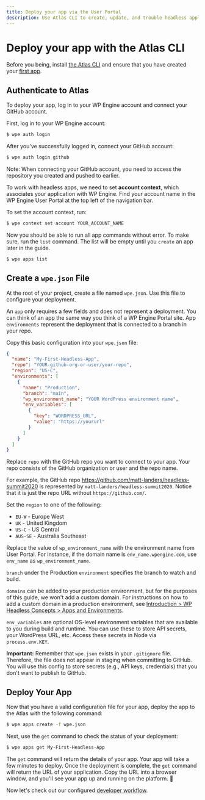 ```yaml
---
title: Deploy your app via the User Portal
description: Use Atlas CLI to create, update, and trouble headless applications.
---
```


# Deploy your app with the Atlas CLI

Before you being, install [the Atlas CLI](../introduction/#install-the-atlas-cli) and ensure that you have created your [first app](./create-app).

## Authenticate to Atlas

To deploy your app, log in to your WP Engine account and connect your GitHub account.

First, log in to your WP Engine account:

```bash
$ wpe auth login
```

After you've successfully logged in, connect your GitHub account:

```bash
$ wpe auth login github
```

Note: When connecting your GitHub account, you need to access the repository you created and pushed to earlier.

To work with headless apps, we need to set **account context**, which associates your application with WP Engine. Find your account name in the WP Engine User Portal at the top left of the navigation bar.

To set the account context, run:

```bash
$ wpe context set account YOUR_ACCOUNT_NAME
```

Now you should be able to run all app commands without error. To make sure, run the `list` command. The list will be empty until you `create` an app later in the guide.

```bash
$ wpe apps list
```

## Create a `wpe.json` File

At the root of your project, create a file named `wpe.json`. Use this file to configure your deployment.

An `app` only requires a few fields and does not represent a deployment. You can think of an app the same way you think of a WP Engine Portal site. App `environments` represent the deployment that is connected to a branch in your repo.

Copy this basic configuration into your `wpe.json` file:

```json
{
  "name": "My-First-Headless-App",
  "repo": "YOUR-github-org-or-user/your-repo",
  "region": "US-C",
  "environments": [
    {
      "name": "Production",
      "branch": "main",
      "wp_environment_name": "YOUR WordPress environment name",
      "env_variables": [
        {
          "key": "WORDPRESS_URL",
          "value": "https://yoururl"
        }
      ]
    }
  ]
}
```

Replace `repo` with the GitHub repo you want to connect to your app. Your repo consists of the GitHub organization or user and the repo name.

For example, the GitHub repo https://github.com/matt-landers/headless-summit2020 is represented by `matt-landers/headless-summit2020`. Notice that it is just the repo URL without `https://github.com/`.

Set the `region` to one of the following:

- `EU-W` - Europe West
- `UK` - United Kingdom
- `US-C` - US Central
- `AUS-SE` - Australia Southeast

Replace the value of `wp_environment_name` with the environment name from User Portal. For instance, if the domain name is `env_name.wpengine.com`, use `env_name` as `wp_environment_name`.

`branch` under the Production `environment` specifies the branch to watch and build.

`domains` can be added to your production environment, but for the purposes of this guide, we won't add a custom domain. For instructions on how to add a custom domain in a production environment, see [Introduction > WP Headless Concepts > Apps and Environments](../introduction#apps-and-environments).

`env_variables` are optional OS-level environment variables that are available to you during build and runtime. You can use these to store API secrets, your WordPress URL, etc. Access these secrets in Node via `process.env.KEY`.

**Important:** Remember that `wpe.json` exists in your `.gitignore` file. Therefore, the file does not appear in staging when committing to GitHub. You will use this config to store secrets (e.g., API keys, credentials) that you don't want to publish to GitHub.

## Deploy Your App

Now that you have a valid configuration file for your app, deploy the app to the Atlas with the following command:

```bash
$ wpe apps create -f wpe.json
```

Next, use the `get` command to check the status of your deployment:

```bash
$ wpe apps get My-First-Headless-App
```

The `get` command will return the details of your app. Your app will take a few minutes to deploy. Once the deployment is complete, the `get` command will return the URL of your application. Copy the URL into a browser window, and you'll see your app up and running on the platform. :tada:

Now let's check out our configured [developer workflow](./developer-workflow).
